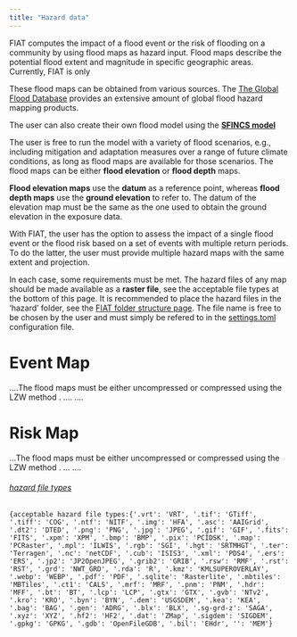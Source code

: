 ```yaml
---
title: "Hazard data"
---
```

FIAT computes the impact of a flood event or the risk of flooding on a community by using flood maps as hazard input. Flood maps describe the potential flood extent and magnitude in specific geographic areas. Currently, FIAT is only

These flood maps can be obtained from various sources. The [The Global Flood Database](http://global-flood-database.cloudtostreet.info/) provides an extensive amount of global flood hazard mapping products.

::: {.callout-tip}
The user can also create their own flood model using the [**SFINCS model**](https://sfincs.readthedocs.io/en/latest/index.html)
:::

The user is free to run the model with a variety of flood scenarios, e.g., including mitigation and adaptation measures over a range of future climate conditions, as long as flood maps are available for those scenarios. The flood maps can be either **flood elevation** or **flood depth** maps.


::: {.callout-caution}
**Flood elevation maps** use the **datum** as a reference point, whereas **flood depth maps** use the **ground elevation** to refer to. The datum of the elevation map must be the same as the one used to obtain the ground elevation in the exposure data.
:::

With FIAT, the user has the option to assess the impact of a single flood event or the flood risk based on a set of events with multiple return periods. To do the latter, the user must provide multiple hazard maps with the same extent and projection.

In each case, some requirements must be met. The hazard files of any map should be made available as a **raster file**, see the acceptable file types at the bottom of this page. It is recommended to place the hazard files in the 'hazard' folder, see the [FIAT folder structure page](folder_structure.qmd). The file name is free to be chosen by the user and must simply be refered to in the [settings.toml](settings.qmd) configuration file.

# Event Map

....The flood maps must be either uncompressed or compressed  using the LZW method .
....
....

# Risk Map

...The flood maps must be either uncompressed or compressed  using the LZW method .
...
....

###### <ins><h14>*hazard file types*</h14></ins>
    {acceptable hazard file types:{'.vrt': 'VRT', '.tif': 'GTiff', '.tiff': 'COG', '.ntf': 'NITF', '.img': 'HFA', '.asc': 'AAIGrid', '.dt2': 'DTED', '.png': 'PNG', '.jpg': 'JPEG', '.gif': 'GIF', '.fits': 'FITS', '.xpm': 'XPM', '.bmp': 'BMP', '.pix': 'PCIDSK', '.map': 'PCRaster', '.mpl': 'ILWIS', '.rgb': 'SGI', '.hgt': 'SRTMHGT', '.ter': 'Terragen', '.nc': 'netCDF', '.cub': 'ISIS3', '.xml': 'PDS4', '.ers': 'ERS', '.jp2': 'JP2OpenJPEG', '.grib2': 'GRIB', '.rsw': 'RMF', '.rst': 'RST', '.grd': 'NWT_GRD', '.rda': 'R', '.kmz': 'KMLSUPEROVERLAY', '.webp': 'WEBP', '.pdf': 'PDF', '.sqlite': 'Rasterlite', '.mbtiles': 'MBTiles', '.ct1': 'CALS', '.mrf': 'MRF', '.pnm': 'PNM', '.hdr': 'MFF', '.bt': 'BT', '.lcp': 'LCP', '.gtx': 'GTX', '.gvb': 'NTv2', '.kro': 'KRO', '.byn': 'BYN', '.dem': 'USGSDEM', '.kea': 'KEA', '.bag': 'BAG', '.gen': 'ADRG', '.blx': 'BLX', '.sg-grd-z': 'SAGA', '.xyz': 'XYZ', '.hf2': 'HF2', '.dat': 'ZMap', '.sigdem': 'SIGDEM', '.gpkg': 'GPKG', '.gdb': 'OpenFileGDB', '.bil': 'EHdr', '': 'MEM'}
